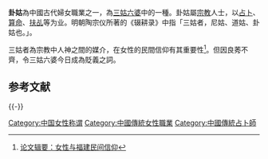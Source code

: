 '''卦姑'''為中國古代婦女職業之一，為[[三姑六婆|三姑六婆]]中的一種。卦姑屬[[宗教|宗教]]人士，以[[占卜|占卜]]、[[算命|算命]]、[[扶乩|扶乩]]等为业。明朝陶宗仪所著的《辍耕录》中指「三姑者，尼姑、道姑、卦姑也。」。

三姑者為宗教中人神之間的媒介，在女性的民間信仰有其重要性<ref>[http://www.hnshx.com/Article_Show.asp?ArticleID=1848 论文辑要：女性与福建民间信仰]{{dead link|date=2017年12月 |bot=InternetArchiveBot |fix-attempted=yes }}</ref>。但因良莠不齊，令三姑六婆今日成為貶義之詞。

== 参考文献 ==
{{Reflist|2}}

{{-}}
{{三姑六婆}}

[[Category:中国女性称谓|Category:中国女性称谓]]
[[Category:中國傳統女性職業|Category:中國傳統女性職業]]
[[Category:中國傳統占卜師|Category:中國傳統占卜師]]

{{稱謂小作品}}